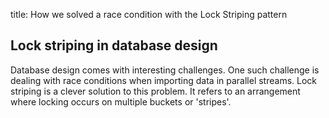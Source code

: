 title: How we solved a race condition with the Lock Striping pattern

## Lock striping in database design
Database design comes with interesting challenges. One such challenge is dealing with race conditions when importing data in parallel streams. Lock striping is a clever solution to this problem. It refers to an arrangement where locking occurs on multiple buckets or 'stripes'.


